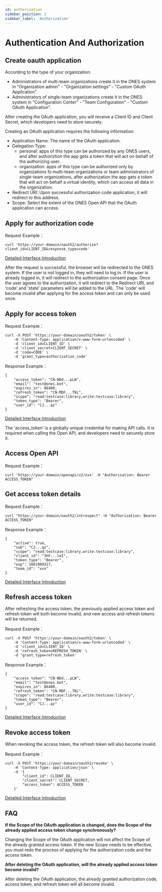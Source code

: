 ```yaml
---
id: authorization
sidebar_position: 2
sidebar_label: 'Authorization'
---
```


# Authentication And Authorization

## Create oauth application

According to the type of your organization:

- Administrators of multi-team organizations create it in the ONES system in "Organization admin" - "Organization settings" - "Custom OAuth Application".
- Administrators of single-team organizations create it in the ONES system in "Configuration Center" - "Team Configuration" - "Custom OAuth Application".

After creating the OAuth application, you will receive a Client ID and Client Secret, which developers need to store securely.

Creating an OAuth application requires the following information:

- Application Name: The name of the OAuth application.
- Delegation Type:
  - personal: apps of this type can be authorized by any ONES users, and after authoriztion the app gets a token that will act on behalf of the authorizing user.
  - organization: apps of this type can be authorized only by organizations fo multi-team organizations or team administrators of single-team organizations, after authorization the app gets a token that will act on behalf a virtual identity, which can access all data in the organization.
- Redirect URI: Upon successful authorization code application, it will redirect to this address.
- Scope: Select the extent of the ONES Open API that the OAuth application can access.

## Apply for authorization code

Request Example：

```
curl 'https://your-domain/oauth2/authorize?client_id=CLIENT_ID&response_type=code'
```

[Detailed Interface Introduction](./api/auth/apply-for-authorization-code.api.mdx)

After the request is successful, the browser will be redirected to the ONES system. If the user is not logged in, they will need to log in. If the user is already logged in, it will redirect to the authorization consent page. Once the user agrees to the authorization, it will redirect to the Redirect URI, and 'code' and 'state' parameters will be added to the URL. The 'code' will become invalid after applying for the access token and can only be used once.

## Apply for access token

Request Example：

```
curl -X POST 'https://your-domain/oauth2/token' \
    -H 'Content-Type: application/x-www-form-urlencoded' \
    -d 'client_id=CLIENT_ID' \
    -d 'client_secret=CLIENT_SECRET' \
    -d 'code=CODE' \
    -d 'grant_type=authorization_code'
```

Response Example：

```
{
    "access_token": "CN-NDd...pLW",
    "email": "test@ones.bot",
    "expires_in": 86400,
    "refresh_token": "CN-MDF...TNi",
    "scope": "read:testcase:library,write:testcase:library",
    "token_type": "Bearer",
    "user_id": "CJ...qz"
}
```

[Detailed Interface Introduction](./api/auth/apply-for-or-refresh-access-token.api.mdx)

The 'access_token' is a globally unique credential for making API calls. It is required when calling the Open API, and developers need to securely store it.

## Access Open API

Request Example：

```
curl 'https://your-domain/openapi/v2/xxx' -H "Authorization: Bearer ACCESS_TOKEN"
```

## Get access token details

Request Example：

```
curl "https://your-domain/oauth2/introspect" -H "Authorization: Bearer ACCESS_TOKEN"
```

Response Example：

```
{
    "active": true,
    "sub": "CJ...qz",
    "scope": "read:testcase:library,write:testcase:library",
    "client_id": "3hF...leI",
    "token_type": "Bearer",
    "exp": 1681889317,
    "team_id": "xxx"
}
```

[Detailed Interface Introduction](./api/auth/get-access-token-details.api.mdx)

## Refresh access token

After refreshing the access token, the previously applied access token and refresh token will both become invalid, and new access and refresh tokens will be returned.

Request Example：

```
curl -X POST 'https://your-domain/oauth2/token' \
    -H 'Content-Type: application/x-www-form-urlencoded' \
    -d 'client_id=CLIENT_ID' \
    -d 'refresh_token=REFRESH_TOKEN' \
    -d 'grant_type=refresh_token'
```

Response Example：

```
{
    "access_token": "CN-NDd...pLW",
    "email": "test@ones.bot",
    "expires_in": 86400,
    "refresh_token": "CN-MDF...TNi",
    "scope": "read:testcase:library,write:testcase:library",
    "token_type": "Bearer",
    "user_id": "CJ...qz"
}
```

[Detailed Interface Introduction](./api/auth/apply-for-or-refresh-access-token.api.mdx)

## Revoke access token

When revoking the access token, the refresh token will also become invalid.

Request Example：

```
curl -X POST 'https://your-domain/oauth2/revoke' \
    -H 'Content-Type: application/json' \
    -d '{
        "client_id": CLIENT_ID,
        "client_secret": CLIENT_SECRET,
        "access_token": ACCESS_TOKEN
    }'
```

[Detailed Interface Introduction](./api/auth/revoke-access-token.api.mdx)

## FAQ

**If the Scope of the OAuth application is changed, does the Scope of the already applied access token change synchronously?**

Changing the Scope of the OAuth application will not affect the Scope of the already granted access token. If the new Scope needs to be effective, you must redo the process of applying for the authorization code and the access token.

**After deleting the OAuth application, will the already applied access token become invalid?**

After deleting the OAuth application, the already granted authorization code, access token, and refresh token will all become invalid.
